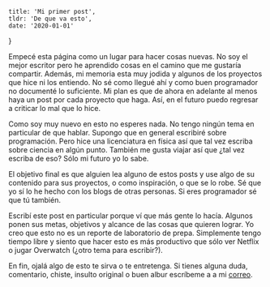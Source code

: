 	title: 'Mi primer post',
	tldr: 'De que va esto',
	date: '2020-01-01'
}

Empecé esta página como un lugar para hacer cosas nuevas. No soy el mejor escritor pero he aprendido cosas en el camino que me gustaría compartir. Además, mi memoria esta muy jodida y algunos de los proyectos que hice ni los entiendo. No sé como llegué ahí y como buen programador no documenté lo suficiente. Mi plan es que de ahora en adelante al menos haya un post por cada proyecto que haga. Así, en el futuro puedo regresar a criticar lo mal que lo hice.

Como soy muy nuevo en esto no esperes nada. No tengo ningún tema en particular de que hablar. Supongo que en general escribiré sobre programación. Pero hice una licenciatura en física así que tal vez escriba sobre ciencia en algún punto. También me gusta viajar así que ¿tal vez escriba de eso? Sólo mi futuro yo lo sabe.

El objetivo final es que alguien lea alguno de estos posts y use algo de su contenido para sus proyectos, o como inspiración, o que se lo robe. Sé que yo sí lo he hecho con los blogs de otras personas. Si eres programador sé que tú también.

Escribí este post en particular porque ví que más gente lo hacía. Algunos ponen sus metas, objetivos y alcance de las cosas que quieren lograr. Yo creo que esto no es un reporte de laboratorio de prepa. Simplemente tengo tiempo libre y siento que hacer esto es más productivo que sólo ver Netflix o jugar Overwatch (¿otro tema para escribir?).

En fin, ojalá algo de esto te sirva o te entretenga. Si tienes alguna duda, comentario, chiste, insulto original o buen albur escríbeme a a mi [correo](mailto:dariozubi@gmail.com).